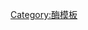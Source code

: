 {{Navbox
| name       = 金属内肽酶类
| title      = [[蛋白酶]]类：[[金属内肽酶]]类（[[EC编号|EC]][[EC编号列表 (EC 3)#EC 3.4.24 金属内肽酶类|3.4.24]]）
| listclass  = hlist
| titlestyle = background:#e7dcc3
| groupstyle = background-color: AntiqueWhite

| group1 = [[去整合素和金属蛋白酶|ADAM蛋白]]
| list1  = 
* [[Alpha secretase]]s
** [[ADAM9]]
** [[ADAM10]]
** [[ADAM17]]
** [[ADAM19]]
* [[ADAM2]]
* [[ADAM7]]
* [[ADAM8]]
* [[ADAM11]]
* [[ADAM12]]
* [[ADAM15]]
* [[ADAM18]]
* [[ADAM22]]
* [[ADAM23]]
* [[ADAM28]]
* [[ADAM33]]
* [[ADAMTS1]]
* [[ADAMTS2]]
* [[ADAMTS3]]
* [[ADAMTS4]]
* [[ADAMTS5]]
* [[ADAMTS8]]
* [[ADAMTS9]]
* [[ADAMTS10]]
* [[ADAMTS12]]
* [[ADAMTS13]]

| group2 = [[基质金属蛋白酶]]
| list2  = 
* [[Collagenase]]s 
** [[MMP1]]
** [[MMP8]]
* [[Gelatinase]]s 
** [[MMP2]]
** [[MMP9]]
* [[MMP3]]
* [[MMP7]]
* [[MMP10]]
* [[MMP11]]
* [[Matrix metallopeptidase 12|MMP12]]
* [[Matrix metallopeptidase 13|MMP13]]
* [[MMP14]]
* [[MMP15]]
* [[MMP16]]
* [[MMP17]]
* [[MMP19]]
* [[MMP20]]
* [[MMP21]]
* [[MMP23A]]
* [[MMP23B]]
* [[MMP24]]
* [[MMP25]]
* [[MMP26]]
* [[MMP27]]
* [[MMP28]]

| group3 = 其它
| list3  = 
* [[脑啡肽酶]]
* [[前胶原肽酶]]
* [[嗜热菌蛋白酶]]
* [[妊娠相关血浆蛋白A]]
* [[骨形态发生蛋白1]]
* [[溶葡球菌酶]]
* [[胰岛素降解酶]]
* [[ZMPSTE24]]

| belowstyle = padding:0px; background-color: AntiqueWhite
| below = {{Enzyme navs}}

}}<noinclude>

[[Category:酶模板]]
</noinclude>